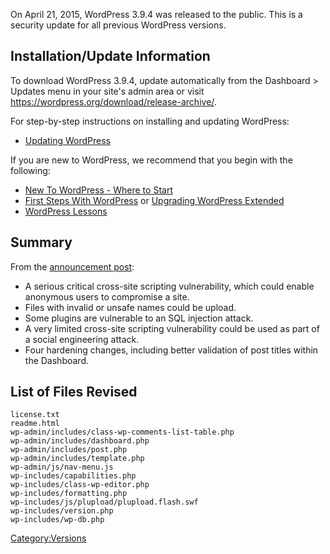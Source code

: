 {{Languages|
{{en|Version 3.9.4}}
}}

On April 21, 2015, WordPress 3.9.4 was released to the public. This is a security update for all previous WordPress versions.

== Installation/Update Information ==
To download WordPress 3.9.4, update automatically from the Dashboard > Updates menu in your site's admin area or visit https://wordpress.org/download/release-archive/.

For step-by-step instructions on installing and updating WordPress:
* [[Updating WordPress]]

If you are new to WordPress, we recommend that you begin with the following:
* [[New To WordPress - Where to Start]]
* [[First Steps With WordPress]] or [[Upgrading WordPress Extended]]
* [[WordPress Lessons]]

== Summary ==
From the [https://wordpress.org/news/2015/04/wordpress-4-1-2/ announcement post]:

*A serious critical cross-site scripting vulnerability, which could enable anonymous users to compromise a site.
* Files with invalid or unsafe names could be upload.
* Some plugins are vulnerable to an SQL injection attack.
* A very limited cross-site scripting vulnerability could be used as part of a social engineering attack.
* Four hardening changes, including better validation of post titles within the Dashboard.

== List of Files Revised ==
<pre>
license.txt
readme.html
wp-admin/includes/class-wp-comments-list-table.php
wp-admin/includes/dashboard.php
wp-admin/includes/post.php
wp-admin/includes/template.php
wp-admin/js/nav-menu.js
wp-includes/capabilities.php
wp-includes/class-wp-editor.php
wp-includes/formatting.php
wp-includes/js/plupload/plupload.flash.swf
wp-includes/version.php
wp-includes/wp-db.php
</pre>

{{Versions}}

[[Category:Versions]]
